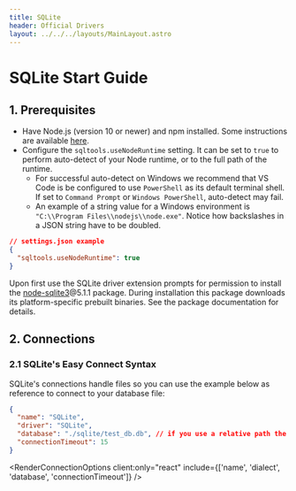 ```yaml
---
title: SQLite
header: Official Drivers
layout: ../../../layouts/MainLayout.astro
---
```



# SQLite Start Guide

## 1. Prerequisites

- Have Node.js (version 10 or newer) and npm installed. Some instructions are available [here](https://docs.npmjs.com/downloading-and-installing-node-js-and-npm).
- Configure the `sqltools.useNodeRuntime` setting. It can be set to `true` to perform auto-detect of your Node runtime, or to the full path of the runtime.
  - For successful auto-detect on Windows we recommend that VS Code is be configured to use `PowerShell` as its default terminal shell. If set to `Command Prompt` or `Windows PowerShell`, auto-detect may fail.
  - An example of a string value for a Windows environment is `"C:\\Program Files\\nodejs\\node.exe"`. Notice how backslashes in a JSON string have to be doubled.

```json
// settings.json example
{
  "sqltools.useNodeRuntime": true
}
```

Upon first use the SQLite driver extension prompts for permission to install the [node-sqlite3](https://www.npmjs.com/package/sqlite3)@5.1.1 package. During installation this package downloads its platform-specific prebuilt binaries. See the package documentation for details.

## 2. Connections

### 2.1 SQLite's Easy Connect Syntax

SQLite's connections handle files so you can use the example below as reference to connect to your database file:

```json
{
  "name": "SQLite",
  "driver": "SQLite",
  "database": "./sqlite/test_db.db", // if you use a relative path the base folder is the currently open folder (or workspace).
  "connectionTimeout": 15
}
```

<RenderConnectionOptions client:only="react" include={['name', 'dialect', 'database', 'connectionTimeout']} />
